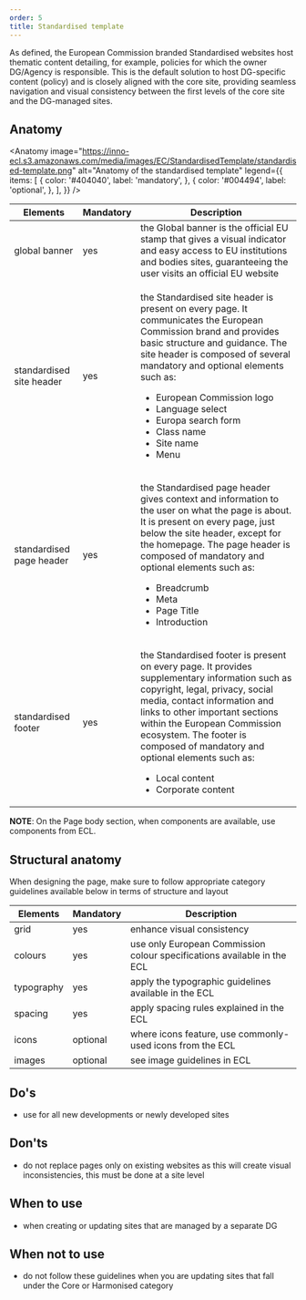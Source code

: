 ```yaml
---
order: 5
title: Standardised template
---
```



<Paragraph size="lead">
As defined, the European Commission branded Standardised websites host thematic content detailing, for example, policies for which the owner DG/Agency is responsible. This is the default solution to host DG-specific content (policy) and is closely aligned with the core site, providing seamless navigation and visual consistency between the first levels of the core site and the DG-managed sites.
</Paragraph>

## Anatomy

<Anatomy
  image="https://inno-ecl.s3.amazonaws.com/media/images/EC/StandardisedTemplate/standardised-template.png"
  alt="Anatomy of the standardised template"
  legend={{
    items: [
      {
        color: '#404040',
        label: 'mandatory',
      },
      {
        color: '#004494',
        label: 'optional',
      },
    ],
  }}
/>

| Elements                                                                                                           | Mandatory | Description                                                                                                                                                                                                                                                                                                                                                                                         |
| ------------------------------------------------------------------------------------------------------------------ | --------- | --------------------------------------------------------------------------------------------------------------------------------------------------------------------------------------------------------------------------------------------------------------------------------------------------------------------------------------------------------------------------------------------------- |
| <Link to="https://webgate.ec.europa.eu/fpfis/wikis/display/webtools/Global+banner" standalone>global banner</Link> | yes       | the Global banner is the official EU stamp that gives a visual indicator and easy access to EU institutions and bodies sites, guaranteeing the user visits an official EU website                                                                                                                                                                                                                   |
| <Link to="/ec/standardised-template/site-header/usage/" standalone>standardised site header</Link>                 | yes       | <p>the Standardised site header is present on every page. It communicates the European Commission brand and provides basic structure and guidance. The site header is composed of several mandatory and optional elements such as:</p><ul><li>European Commission logo</li><li>Language select</li><li>Europa search form</li><li>Class name</li><li>Site name</li><li>Menu</li></ul> |
| <Link to="/ec/standardised-template/page-header/usage/" standalone>standardised page header</Link>                 | yes       | <p>the Standardised page header gives context and information to the user on what the page is about. It is present on every page, just below the site header, except for the homepage. The page header is composed of mandatory and optional elements such as:</p><ul><li>Breadcrumb</li><li>Meta</li><li>Page Title</li><li>Introduction</li></ul>                                                 |
| <Link to="/ec/standardised-template/footer/usage/" standalone>standardised footer</Link>                           | yes       | <p>the Standardised footer is present on every page. It provides supplementary information such as copyright, legal, privacy, social media, contact information and links to other important sections within the European Commission ecosystem. The footer is composed of mandatory and optional elements such as:</p><ul><li>Local content</li><li>Corporate content</li></ul>                     |

**NOTE**: On the Page body section, when components are available, use components from ECL.

## Structural anatomy

When designing the page, make sure to follow appropriate category guidelines available below in terms of structure and layout

| Elements                                                           | Mandatory     | Description                                                             |
| ------------------------------------------------------------------ | ------------- | ----------------------------------------------------------------------- |
| <Link to="/ec/utilities/grid/" standalone>grid</Link>              | yes           | enhance visual consistency                                              |
| <Link to="/ec/guidelines/colours/" standalone>colours</Link>       | yes           | use only European Commission colour specifications available in the ECL |
| <Link to="/ec/guidelines/typography/" standalone>typography</Link> | yes           | apply the typographic guidelines available in the ECL                   |
| <Link to="/ec/guidelines/spacing/" standalone>spacing</Link>       | yes           | apply spacing rules explained in the ECL                                |
| <Link to="/ec/guidelines/iconography/" standalone>icons</Link>     | optional | where icons feature, use commonly-used icons from the ECL               |
| <Link to="/ec/guidelines/images/" standalone>images</Link>         | optional | see image guidelines in ECL                                             |

## Do's

- use for all new developments or newly developed sites

## Don'ts

- do not replace pages only on existing websites as this will create visual inconsistencies, this must be done at a site level

## When to use

- when creating or updating sites that are managed by a separate DG

## When not to use

- do not follow these guidelines when you are updating sites that fall under the <Link to="/ec/core-template/">Core</Link> or <Link to="/ec/harmonised-templates/group1/">Harmonised</Link> category
